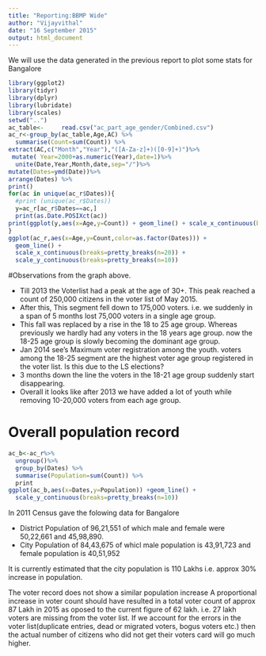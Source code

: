 ```yaml
---
title: "Reporting:BBMP Wide"
author: "Vijayvithal"
date: "16 September 2015"
output: html_document
---
```


We will use the data generated in the previous report to plot some stats for Bangalore
```r
library(ggplot2)
library(tidyr)
library(dplyr)
library(lubridate)
library(scales)
setwd("..")
ac_table<-     read.csv("ac_part_age_gender/Combined.csv")
ac_r<-group_by(ac_table,Age,AC) %>%
  summarise(Count=sum(Count)) %>%
extract(AC,c("Month","Year"),"([A-Za-z]+)([0-9]+)")%>%
 mutate( Year=2000+as.numeric(Year),date=1)%>%
  unite(Date,Year,Month,date,sep="/")%>%
mutate(Dates=ymd(Date))%>%
arrange(Dates) %>%
print()
for(ac in unique(ac_r$Dates)){
  #print (unique(ac_r$Dates))
  y=ac_r[ac_r$Dates==ac,]
  print(as.Date.POSIXct(ac))
print(ggplot(y,aes(x=Age,y=Count)) + geom_line() + scale_x_continuous(breaks=pretty_breaks(n=20)) + scale_y_continuous(breaks=pretty_breaks(n=10)) )
}
ggplot(ac_r,aes(x=Age,y=Count,color=as.factor(Dates))) +
  geom_line() +
  scale_x_continuous(breaks=pretty_breaks(n=20)) +
  scale_y_continuous(breaks=pretty_breaks(n=10)) 

```

#Observations from the graph above.

* Till 2013 the Voterlist had a peak at the age of 30+. This peak reached a count of 250,000 citizens in the voter list of May 2015.
* After this, This segment fell down to 175,000 voters. i.e. we suddenly in a span of 5 months lost 75,000 voters in a single age group.
* This fall was replaced by a rise in the 18 to 25 age group. Whereas previously we hardly had any voters in the 18 years age group. now the 18-25 age group is slowly becoming the dominant age group.
* Jan 2014 see's Maximum voter registration among the youth. voters among the 18-25 segment are the highest voter age group registered in the voter list. Is this due to the LS elections?
* 3 months down the line the voters in the 18-21 age group suddenly start disappearing.
* Overall it looks like after 2013 we have added a lot of youth while removing 10-20,000 voters from each age group.

# Overall population record
```r
ac_b<-ac_r%>%
  ungroup()%>%
  group_by(Dates) %>%
  summarise(Population=sum(Count)) %>%
  print
ggplot(ac_b,aes(x=Dates,y=Population)) +geom_line() +
  scale_y_continuous(breaks=pretty_breaks(n=10)) 
```

In 2011 Census gave the folowing data for Bangalore 

* District Population of 96,21,551 of which male and female were 50,22,661 and 45,98,890.
* City Population of 84,43,675	of whicl male population is 43,91,723 and female population is	40,51,952

It is currently estimated that the city population is 110 Lakhs i.e. approx 30% increase in population.

The voter record does not show a similar population increase A proportional increase in voter count should have resulted in a total voter count of approx 87 Lakh in 2015 as oposed to the current figure of 62 lakh. i.e. 27 lakh voters are missing from the voter list.
If we account for the errors in the voter list(duplicate entries, dead or migrated voters, bogus voters etc.) then the actual number of citizens who did not get their voters card will go much higher.
